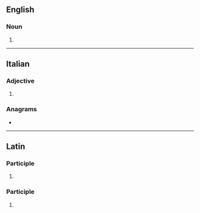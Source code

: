 ==English==

===Noun===
{{head|en|noun form}}

# {{plural of|en|surrogatum}}

----

==Italian==

===Adjective===
{{head|it|adjective form}}

# {{feminine singular of|it|surrogato}}

===Anagrams===
* {{anagrams|it|a=aagorrstu|sgoratura}}

----

==Latin==

===Participle===
{{la-part-form|surrogāta}}

# {{inflection of|la|surrogātus||nom//voc|f|s|;|nom//acc//voc|n|p}}

===Participle===
{{la-part-form|surrogātā}}

# {{inflection of|la|surrogātus||abl|f|s}}